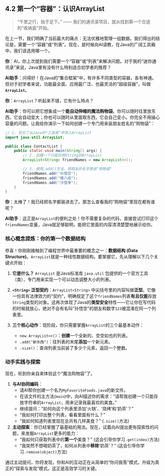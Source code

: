 ## 4.2 第一个“容器”：认识ArrayList {#sec-data-arraylist}

> “千里之行，始于足下。” —— 我们的通讯录项目，就从找到第一个合适的“收纳盒”开始。

在上一节，我们明确了当前最大的痛点：无法优雅地管理一组数据。我们得出的结论是，需要一个“容器”或“列表”。现在，是时候向AI请教，在Java的广阔工具箱中，我们该选用哪一个。

::: {.callout-note title="与AI的对话：寻找完美的“容器”"}

**你**：AI，你上次提到我们需要一个“容器”或“列表”来解决问题。对于我的“迷你通讯录”来说，Java里有没有什么特别适合初学者的推荐？

**AI助手**：问得好！在Java的“集合框架”中，有许多不同类型的容器，各有神通。但对于初学者来说，功能最全面、应用最广泛、也最灵活的“超级容器”，叫做 **`ArrayList`**。

**你**：`ArrayList`？听起来不错，它有什么特点？

**AI助手**：你可以把它想象成一个**能自动伸缩的魔法购物袋**。你可以随时往里放东西，它会自动变大；你也可以随时从里面取东西，它会自己变小。你完全不用操心容量的问题。让我给你演示一下如何创建一个专门用来装朋友姓名的“购物袋”：

```java
// 1. 别忘了从Java的"工具库"中导入ArrayList
import java.util.ArrayList;

public class ContactList {
    public static void main(String[] args) {
        // 2. 创建一个只能存放String的ArrayList
        ArrayList<String> friendNames = new ArrayList<>();

        // 3. 使用.add()方法，把朋友的名字放进"购物袋"
        friendNames.add("孙悟空");
        friendNames.add("猪八戒");
        friendNames.add("沙悟净");
    }
}
```

**你**：太棒了！我已经把名字都装进去了。那怎么查看我的“购物袋”里现在都有谁呢？

**AI助手**：这正是`ArrayList`的便利之处！你不需要复杂的代码，直接尝试打印这个`friendNames`变量，Java就足够聪明，能把它里面的内容清清楚楚地展示给你。

:::

### 核心概念提炼：你的第一个数据结构

恭喜！你刚刚接触到了编程世界中最重要的概念之一：**数据结构 (Data Structure)**。`ArrayList`就是一种线性数据结构。要掌握它，先从理解以下几个关键点开始：

1.  **它是什么？** `ArrayList` 是Java标准库 `java.util` 包提供的一个官方工具（类），专门用来实现一个可以动态调整大小的列表。

2.  **`<String>` 泛型契约**：`ArrayList<String>` 中尖括号里的内容叫做**泛型**。它像一份具有法律效力的“契约”，明确规定了这个`friendNames`列表**有且仅能**存放`String`类型的对象。这再次体现了Java的**类型安全**特性——它让你在写代码的时候就放心，绝对不会有名叫“孙悟空”的朋友和数字`123`被混淆在同一个列表里。

3.  **三个核心动作**：现阶段，你只需要掌握`ArrayList`的三个最基本动作：
    *   `new ArrayList<>()`：**创建**一个全新的、空空如也的列表。
    *   `.add("新东西")`：往列表的末尾**添加**一个新元素。
    *   `.size()`：查询列表当前装了多少个元素，返回一个整数。

### 动手实践与探索

现在，轮到你亲自来体验这个“魔法购物袋”了。

1.  **与AI协同编码**：
    *   请AI帮你创建一个名为`MyFavoriteFoods.java`的新文件。
    *   在该文件的主方法(`main`)中，向AI描述你的需求：“请帮我创建一个只能存放字符串的`ArrayList`，用来记录我最喜欢的美食。”
    *   继续提问：“如何向这个列表里添加‘火锅’、‘烧烤’和‘奶茶’？”
    *   “我如何打印出整个列表，看看里面有什么？”
    *   “我如何知道列表里现在总共有几样美食？” (`.size()`方法)

2.  **主动探索**：你已经掌握了最基础的用法。现在，试着向AI提出更有探索性的问题，来发掘`ArrayList`更多的能力：
    *   “我如何只获取列表中的**第一个**美食？” (这会引导你学习`.get(index)`方法)
    *   “我突然不想喝奶茶了，如何从列表中**移除**‘奶茶’？” (这会引导你学习`.remove(object)`方法)

通过主动提问，你将发现，你和AI的互动正在从简单的“你问我答”模式，升级为真正的“探索与发现”模式。这正是高效学习的关键。